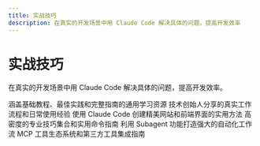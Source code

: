 ```yaml
---
title: 实战技巧
description: 在真实的开发场景中用 Claude Code 解决具体的问题，提高开发效率
---
```



# 实战技巧

在真实的开发场景中用 Claude Code 解决具体的问题，提高开发效率。

<Cards>
  <Cards.Card icon="📚" title="通用资源" href="/practical-skills/general">
    涵盖基础教程、最佳实践和完整指南的通用学习资源
  </Cards.Card>
  <Cards.Card icon="⚙️" title="工作流程" href="/practical-skills/workflow">
    技术创始人分享的真实工作流程和日常使用经验
  </Cards.Card>
  <Cards.Card icon="🎨" title="UI 设计" href="/practical-skills/ui">
    使用 Claude Code 创建精美网站和前端界面的实用方法
  </Cards.Card>
  <Cards.Card icon="⌨️" title="命令和技巧" href="/practical-skills/commands">
    高密度的专业技巧集合和实用命令指南
  </Cards.Card>
  <Cards.Card icon="🤖" title="Subagent" href="/practical-skills/subagents">
    利用 Subagent 功能打造强大的自动化工作流
  </Cards.Card>
  <Cards.Card icon="🔧" title="MCP Tools" href="/practical-skills/mcp-tools">
    MCP 工具生态系统和第三方工具集成指南
  </Cards.Card>
</Cards>